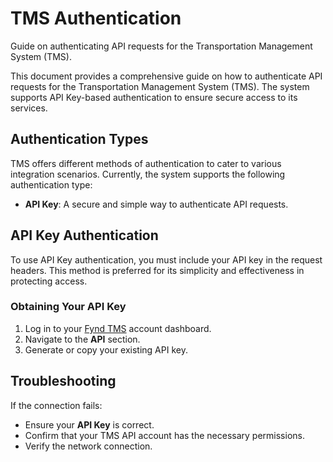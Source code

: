# TMS Authentication

Guide on authenticating API requests for the Transportation Management System (TMS).

This document provides a comprehensive guide on how to authenticate API requests for the Transportation Management System (TMS). The system supports API Key-based authentication to ensure secure access to its services.

## Authentication Types

TMS offers different methods of authentication to cater to various integration scenarios. Currently, the system supports the following authentication type:

- **API Key**: A secure and simple way to authenticate API requests.

## API Key Authentication

To use API Key authentication, you must include your API key in the request headers. This method is preferred for its simplicity and effectiveness in protecting access.

### Obtaining Your API Key

1. Log in to your <a href="https://scm.fynd.com/tms/" target="_blank">Fynd TMS</a> account dashboard.
2. Navigate to the **API** section.
3. Generate or copy your existing API key.

## **Troubleshooting**

If the connection fails:
- Ensure your **API Key** is correct.
- Confirm that your TMS API account has the necessary permissions.
- Verify the network connection.